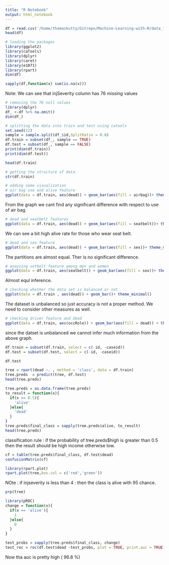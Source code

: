 ```yaml
---
title: "R Notebook"
output: html_notebook
---
```

```r
df = read.csv('/home/thomaskutty/Gitrepo/Machine-Learning-with-R/data_fold/accident.csv')
head(df)
```

```r
# loading the packages 
library(ggplot2)
library(caTools)
library(dplyr)
library(caret)
library(e1071)
library(rpart)
dim(df)
```

```r
sapply(df,function(x) sum(is.na(x)))
```
Note: We can see that injSeverity column has 76 missing values 
```r
# removing the 76 null values 
library(dplyr)
df_ <-df %>% na.omit()		
dim(df_)
```
```r
# splitting the data into train and test using catools 
set.seed(12)
sample = sample.split(df_$id,SplitRatio = 0.8)
df.train = subset(df_, sample == TRUE)
df.test = subset(df_, sample == FALSE)
print(dim(df.train))
print(dim(df.test))
```


```r
head(df.train)
```
```r
# getting the structure of data 
str(df.train)
```

```r
# adding some visualization 
# air bag use and alive feature 
ggplot(data = df.train, aes(dead)) + geom_bar(aes(fill = airbag))+ theme_minimal()
```
From the graph we cant find any significant difference with respect to use of air bag. 

```r
# dead and seatbelt features 
ggplot(data = df.train, aes(dead)) + geom_bar(aes(fill = seatbelt))+ theme_minimal()

```
We can see a bit high alive rate for those who wear seat belt. 

```r
# dead and sex feature 
ggplot(data = df.train, aes(dead)) + geom_bar(aes(fill = sex))+ theme_minimal()

```
The partitions are almost equal. Ther is no significant difference. 





```r
# anaysing setbelt feature among men and women 
ggplot(data = df.train, aes(seatbelt)) + geom_bar(aes(fill = sex))+ theme_minimal()

```
Almost equl inference. 

```r
# checking whether the data set is balanced or not 
ggplot(data = df.train , aes(dead)) + geom_bar()+ theme_minimal()
```
The dataset is unbalanced so just accuracy is not a proper method. We need to consider other measures as well. 

```r
# checking driver feature and dead 
ggplot(data = df.train, aes(occRole)) + geom_bar(aes(fill = dead)) + theme_minimal()
```
since the datset is unbalanced we cannot infer much information from the above graph. 
```r
df.train = subset(df.train, select = c(-id, -caseid))
df.test = subset(df.test, select = c(-id, -caseid))
```


```r
df.test
```





```r
tree = rpart(dead ~. , method = 'class', data = df.train)
tree.preds  = predict(tree, df.test)
head(tree.preds)
```


```r
tree.preds = as.data.frame(tree.preds)
to_result = function(x){
  if(x >= 0.5){
    'alive'
  }else{
    'dead'
  }
}
tree.preds$final_class = sapply(tree.preds$alive, to_result)
head(tree.preds)
```
classification rule : if the probability of tree.preds$high is greater than 0.5 then the result should be high income 
otherwise low.


```r
cf = table(tree.preds$final_class, df.test$dead)
confusionMatrix(cf)
```
```r
library(rpart.plot)
rpart.plot(tree,box.col = c('red','green'))
```
NOte : if injseverity is less than 4 : then the class is alive with 95 chance. 

```r
prp(tree)
```
```r
library(pROC)
change = function(x){
  if(x == 'alive'){
    1
  }else{
    0
  }
}

test_probs = sapply(tree.preds$final_class, change)
test_roc = roc(df.test$dead ~test_probs, plot = TRUE, print.auc = TRUE)
```
Now tha auc is pretty high ( 96.8 %) 
